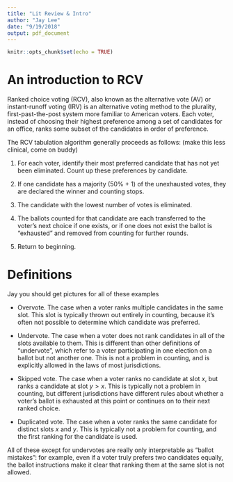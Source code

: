 ```yaml
---
title: "Lit Review & Intro"
author: "Jay Lee"
date: "9/19/2018"
output: pdf_document
---
```


```r
knitr::opts_chunk$set(echo = TRUE)
```

# An introduction to RCV

Ranked choice voting (RCV), also known as the alternative vote (AV) or instant-runoff voting (IRV) is an alternative voting method to the plurality, first-past-the-post system more familiar to American voters. Each voter, instead of choosing their highest preference among a set of candidates for an office, ranks some subset of the candidates in order of preference.

The RCV tabulation algorithm generally proceeds as follows: (make this less clinical, come on buddy)

1. For each voter, identify their most preferred candidate that has not yet been eliminated. Count up these preferences by candidate.

2. If one candidate has a majority (50% + 1) of the unexhausted votes, they are declared the winner and counting stops.

3. The candidate with the lowest number of votes is eliminated.

4. The ballots counted for that candidate are each transferred to the voter's next choice if one exists, or if one does not exist the ballot is "exhausted" and removed from counting for further rounds.

5. Return to beginning.

# Definitions

Jay you should get pictures for all of these examples

- Overvote. The case when a voter ranks multiple candidates in the same slot. This slot is typically thrown out entirely in counting, because it's often not possible to determine which candidate was preferred.

- Undervote. The case when a voter does not rank candidates in all of the slots available to them. This is different than other definitions of "undervote", which refer to a voter participating in one election on a ballot but not another one. This is not a problem in counting, and is explicitly allowed in the laws of most jurisdictions.

- Skipped vote. The case when a voter ranks no candidate at slot $x$, but ranks a candidate at slot $y > x$. This is typically not a problem in counting, but different jurisdictions have different rules about whether a voter's ballot is exhausted at this point or continues on to their next ranked choice.

- Duplicated vote. The case when a voter ranks the same candidate for distinct slots $x$ and $y$. This is typically not a problem for counting, and the first ranking for the candidate is used.

All of these except for undervotes are really only interpretable as "ballot mistakes": for example, even if a voter truly prefers two candidates equally, the ballot instructions make it clear that ranking them at the same slot is not allowed.
